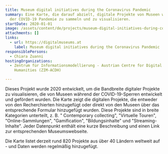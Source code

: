 ```yaml
---
title: Museum digital initiatives during the Coronavirus Pandemic
summary: Eine Karte, die darauf abzielt, digitale Projekte von Museen während
  der COVID-19 Pandemie zu sammeln und zu visualisieren.
startDate: 2020-01-01
image: /assets/content/de/projects/museum-digital-initiatives-during-coronavirus-pandemic/map_of_museum_digital_initiatives_during_covid-19_image_2_neu.png
attachments: []
links:
  - url: https://digitalmuseums.at
    label: Museum digital initiatives during the Coronavirus Pandemic
responsiblePersons:
  - Chiara Zuanni
hostingOrganizations:
  - Zentrum für Informationsmodellierung - Austrian Centre for Digital
    Humanities (ZIM-ACDH)

---
```

Dieses Projekt wurde 2020 entwickelt, um die Bandbreite digitaler Projekte zu visualisieren, die von Museen während der COVID-19-Sperren entwickelt und gefördert wurden. Die Karte zeigt die digitalen Projekte, die entweder von den Recherchierten hinzugefügt oder direkt von den Museen über das entsprechende Formular hinzugefügt wurden. Diese Projekte sind in breite Kategorien unterteilt, z. B. "   Contemporary collecting", "Virtuelle Touren", "Online-Sammlungen", "Gamification", "Bildungsinhalte" und "Streaming-Inhalte". Jeder Datenpunkt enthält eine kurze Beschreibung und einen Link zur entsprechenden Museumswebseite.

Die Karte listet derzeit rund 820 Projekte aus über 40 Ländern weltweit auf - und Daten werden regelmäßig hinzugefügt.
